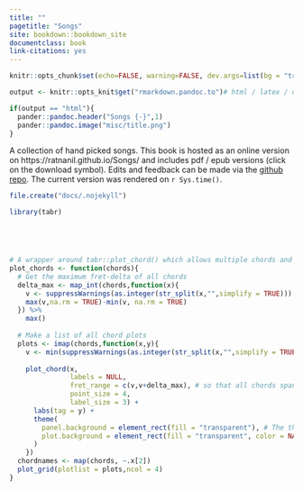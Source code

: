 ```yaml
--- 
title: ""
pagetitle: "Songs"
site: bookdown::bookdown_site
documentclass: book
link-citations: yes
---
```


```r
knitr::opts_chunk$set(echo=FALSE, warning=FALSE, dev.args=list(bg = "transparent"))
```

```r
output <- knitr::opts_knit$get("rmarkdown.pandoc.to")# html / latex / docx

if(output == "html"){
  pander::pandoc.header("Songs {-}",1)
  pander::pandoc.image("misc/title.png")
}

```

A collection of hand picked songs. This book is hosted as an online version on https://ratnanil.github.io/Songs/ and includes pdf / epub versions (click on the download symbol). Edits and feedback can be made via the [github repo](https://github.com/ratnanil/songs). The current version was rendered on `r Sys.time()`. 



```r
file.create("docs/.nojekyll")

library(tabr)





# A wrapper around tabr::plot_chord() which allows multiple chords and styles them in my specific way (4 columns, transparent background etc.)
plot_chords <- function(chords){
  # Get the maximum fret-delta of all chords
  delta_max <- map_int(chords,function(x){
    v <- suppressWarnings(as.integer(str_split(x,"",simplify = TRUE)))
    max(v,na.rm = TRUE)-min(v, na.rm = TRUE)
  }) %>%
    max()
  
  # Make a list of all chord plots
  plots <- imap(chords,function(x,y){
    v <- min(suppressWarnings(as.integer(str_split(x,"",simplify = TRUE))),na.rm = TRUE)
    
    plot_chord(x,
               labels = NULL,
               fret_range = c(v,v+delta_max), # so that all chords span the same nr of frets
               point_size = 4,
               label_size = 3) + 
      labs(tag = y) +
      theme(
        panel.background = element_rect(fill = "transparent"), # The theme 
        plot.background = element_rect(fill = "transparent", color = NA), # bg of the plot
      )
    })
  chordnames <- map(chords, ~.x[2])
  plot_grid(plotlist = plots,ncol = 4)
}
```


```r


```


